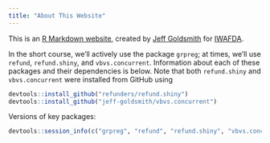 ```yaml
---
title: "About This Website"
---
```


This is an [R Markdown website](http://rmarkdown.rstudio.com/rmarkdown_websites.html), created by [Jeff Goldsmith](http://jeffgoldsmith.com) for [IWAFDA](http://www.est.uc3m.es/iwafda2/).

In the short course, we'll actively use the package `grpreg`; at times, we'll use `refund`, `refund.shiny`, and `vbvs.concurrent`. Information about each of these packages and their dependencies is below. Note that both `refund.shiny` and `vbvs.concurrent` were installed from GitHub using

```r
devtools::install_github("refunders/refund.shiny")
devtools::install_github("jeff-goldsmith/vbvs.concurrent")
```

Versions of key packages:

```r
devtools::session_info(c("grpreg", "refund", "refund.shiny", "vbvs.concurrent"))
```

